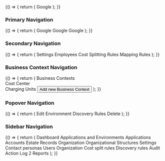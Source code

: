 
<Meta title="Components/Navigation" component={Navigation.Item} />

<Preview>
  <Story name="single link">
    {() => {
      return (
        <Navigation.Item as="a" href="http://google.com" target="_blank">
          Google
        </Navigation.Item>
      );
    }}
  </Story>
</Preview>

### Primary Navigation

<Preview>
  <Story name="primary">
    {() => {
      return (
        <Navigation.Container>
          <Navigation.Item as="a" href="http://google.com" target="_blank">
            Google
          </Navigation.Item>
          <Navigation.Item as="a" href="http://google.com" target="_blank">
            Google
          </Navigation.Item>
          <Navigation.Item as="a" href="http://google.com" target="_blank">
            Google
          </Navigation.Item>
        </Navigation.Container>
      );
    }}
  </Story>
</Preview>

### Secondary Navigation

<Preview>
  <Story name="secondary">
    {() => {
      return (
        <Box boxStyle="lightGrey">
          <Text
            size="sm"
            color={theme.color.text.text02}
            mb={theme.spacing.spacing03}
          >
            Settings
          </Text>
          <Navigation.Container secondary>
            <Navigation.Item
              as="a"
              href="http://google.com"
              target="_blank"
              className="hasBg active"
            >
              Employees <SVGIcon name="arrowRight" />
            </Navigation.Item>
            <Navigation.Item
              as="a"
              href="http://google.com"
              target="_blank"
              className="hasBg"
            >
              Cost Splitting Rules <SVGIcon name="arrowRight" />
            </Navigation.Item>
            <Navigation.Item
              as="a"
              href="http://google.com"
              target="_blank"
              className="hasBg"
            >
              Mapping Rules <SVGIcon name="arrowRight" />
            </Navigation.Item>
          </Navigation.Container>
        </Box>
      );
    }}
  </Story>
</Preview>

### Business Context Navigation

<Preview>
  <Story name="business context">
    {() => {
      return (
        <Box boxStyle="lightGrey">
          <Text
            size="sm"
            color={theme.color.text.text02}
            mb={theme.spacing.spacing03}
          >
            Business Contexts
          </Text>
          <Navigation.Container secondary>
            <Navigation.Item
              as="a"
              href="http://google.com"
              target="_blank"
              className="hasBg active"
            >
              <div
                style={{
                  width: "0.75rem",
                  height: "1.5rem",
                  backgroundColor: `${theme.color.support.purple}`,
                  borderRadius: "2px",
                }}
              ></div>Cost Center <SVGIcon name="arrowRight" />
            </Navigation.Item>
            <Navigation.Item
              as="a"
              href="http://google.com"
              target="_blank"
              className="hasBg"
            >
              <div
                style={{
                  width: "0.75rem",
                  height: "1.5rem",
                  backgroundColor: `${theme.color.support.indigo}`,
                  borderRadius: "2px",
                }}
              ></div>Charging Units <SVGIcon name="arrowRight" />
            </Navigation.Item>
          </Navigation.Container>
          <Flex justifyContent="center">
            <Button severity="low" mt={theme.spacing.spacing04} icon="plus">
              Add new Business Context
            </Button>
          </Flex>
        </Box>
      );
    }}
  </Story>
</Preview>

### Popover Navigation

<Preview>
  <Story name="popover">
    {() => {
      return (
        <Navigation.Container popoverMenu>
          <Navigation.Item as="a" href="http://google.com" target="_blank">
            <SVGIcon name="edit" />
            Edit Environment
          </Navigation.Item>
          <Navigation.Item as="a" href="http://google.com" target="_blank">
            <SVGIcon name="target" />
            Discovery Rules
          </Navigation.Item>
          <Navigation.Item as="a" href="http://google.com" target="_blank">
            <SVGIcon name="trash" />
            Delete
          </Navigation.Item>
        </Navigation.Container>
      );
    }}
  </Story>
</Preview>

### Sidebar Navigation

<Preview>
  <Story name="sidebar">
    {() => {
      return (
        <Navigation.Container secondary>
          <Navigation.Item as="a" href="http://google.com" target="_blank">
            <Decos.Dashboard />
            Dashboard
          </Navigation.Item>
          <Navigation.Item className="separator">
            Applications and Environments
          </Navigation.Item>
          <Navigation.Item
            as="a"
            href="http://google.com"
            target="_blank"
            className="active"
          >
            <Decos.Applications />
            Applications
          </Navigation.Item>
          <Navigation.Item as="a" href="http://google.com" target="_blank">
            <Decos.Accounts />
            Accounts
          </Navigation.Item>
          <Navigation.Item as="a" href="http://google.com" target="_blank">
            <Decos.Estate />
            Estate Records
          </Navigation.Item>
          <Navigation.Item className="separator">Organization</Navigation.Item>
          <Navigation.Item as="a" href="http://google.com" target="_blank">
            <Decos.Orgs />
            Organizational Structures
          </Navigation.Item>
          <Navigation.Item className="separator">Settings</Navigation.Item>
          <Navigation.Item as="a" href="http://google.com" target="_blank">
            <Decos.Contacts />
            Contact personas
          </Navigation.Item>
          <Navigation.Item as="a" href="http://google.com" target="_blank">
            <Decos.Users />
            Users
          </Navigation.Item>
          <Navigation.Item as="a" href="http://google.com" target="_blank">
            <Decos.Orgs2 />
            Organization
          </Navigation.Item>
          <Navigation.Item as="a" href="http://google.com" target="_blank">
            <Decos.Costs />
            Cost split rules
          </Navigation.Item>
          <Navigation.Item as="a" href="http://google.com" target="_blank">
            <Decos.Mappings />
            Discovery rules
          </Navigation.Item>
          <Navigation.Item className="separator">Audit</Navigation.Item>
          <Navigation.Item as="a" href="http://google.com" target="_blank">
            <Decos.ActionLog />
            Action Log
            <Navigation.Info>2</Navigation.Info>
          </Navigation.Item>
          <Navigation.Item as="a" href="http://google.com" target="_blank">
            <Decos.Reports />
            Reports
          </Navigation.Item>
        </Navigation.Container>
      );
    }}
  </Story>
</Preview>
